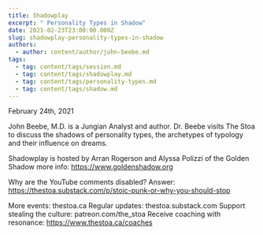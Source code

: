 ```yaml
---
title: Shadowplay
excerpt: " Personality Types in Shadow"
date: 2021-02-23T23:00:00.000Z
slug: shadowplay-personality-types-in-shadow
authors:
  - author: content/author/john-beebe.md
tags:
  - tag: content/tags/session.md
  - tag: content/tags/shadowplay.md
  - tag: content/tags/personality-types.md
  - tag: content/tags/shadow.md
---
```


February 24th, 2021

John Beebe, M.D. is a Jungian Analyst and author. Dr. Beebe visits The Stoa to discuss the shadows of personality types, the archetypes of typology and their influence on dreams.

Shadowplay is hosted by Arran Rogerson and Alyssa Polizzi of the Golden Shadow more info: https://www.goldenshadow.org

Why are the YouTube comments disabled? Answer: https://thestoa.substack.com/p/stoic-punk-or-why-you-should-stop

More events: thestoa.ca
Regular updates: thestoa.substack.com
Support stealing the culture: patreon.com/the_stoa
Receive coaching with resonance: https://www.thestoa.ca/coaches
